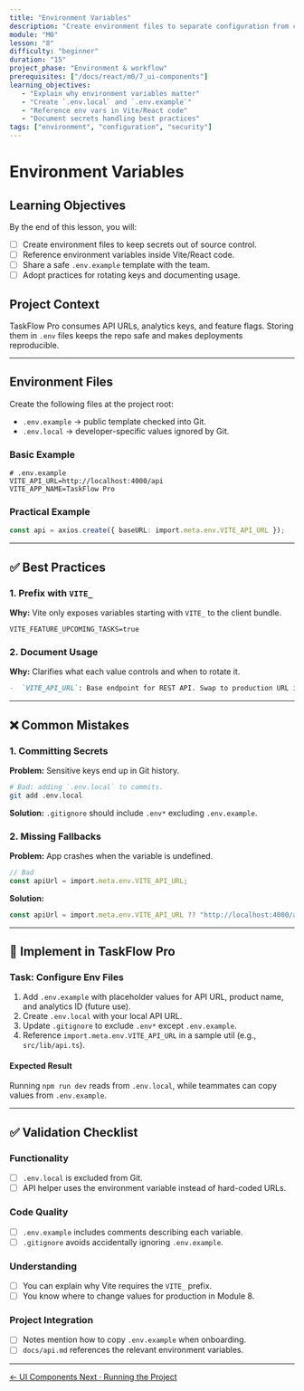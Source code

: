 ```yaml
---
title: "Environment Variables"
description: "Create environment files to separate configuration from code."
module: "M0"
lesson: "8"
difficulty: "beginner"
duration: "15"
project_phase: "Environment & workflow"
prerequisites: ["/docs/react/m0/7_ui-components"]
learning_objectives:
   - "Explain why environment variables matter"
   - "Create `.env.local` and `.env.example`"
   - "Reference env vars in Vite/React code"
   - "Document secrets handling best practices"
tags: ["environment", "configuration", "security"]
---
```


# Environment Variables

## Learning Objectives

By the end of this lesson, you will:

-  [ ] Create environment files to keep secrets out of source control.
-  [ ] Reference environment variables inside Vite/React code.
-  [ ] Share a safe `.env.example` template with the team.
-  [ ] Adopt practices for rotating keys and documenting usage.

## Project Context

TaskFlow Pro consumes API URLs, analytics keys, and feature flags. Storing them
in `.env` files keeps the repo safe and makes deployments reproducible.

---

## Environment Files

Create the following files at the project root:

-  `.env.example` → public template checked into Git.
-  `.env.local` → developer-specific values ignored by Git.

### Basic Example

```
# .env.example
VITE_API_URL=http://localhost:4000/api
VITE_APP_NAME=TaskFlow Pro
```

### Practical Example

```ts
const api = axios.create({ baseURL: import.meta.env.VITE_API_URL });
```

---

## ✅ Best Practices

### 1. Prefix with `VITE_`

**Why:** Vite only exposes variables starting with `VITE_` to the client bundle.

```
VITE_FEATURE_UPCOMING_TASKS=true
```

### 2. Document Usage

**Why:** Clarifies what each value controls and when to rotate it.

```md
-  `VITE_API_URL`: Base endpoint for REST API. Swap to production URL in M8.
```

---

## ❌ Common Mistakes

### 1. Committing Secrets

**Problem:** Sensitive keys end up in Git history.

```bash
# Bad: adding `.env.local` to commits.
git add .env.local
```

**Solution:** `.gitignore` should include `.env*` excluding `.env.example`.

### 2. Missing Fallbacks

**Problem:** App crashes when the variable is undefined.

```ts
// Bad
const apiUrl = import.meta.env.VITE_API_URL;
```

**Solution:**

```ts
const apiUrl = import.meta.env.VITE_API_URL ?? "http://localhost:4000/api";
```

---

## 🔨 Implement in TaskFlow Pro

### Task: Configure Env Files

1. Add `.env.example` with placeholder values for API URL, product name, and
   analytics ID (future use).
2. Create `.env.local` with your local API URL.
3. Update `.gitignore` to exclude `.env*` except `.env.example`.
4. Reference `import.meta.env.VITE_API_URL` in a sample util (e.g.,
   `src/lib/api.ts`).

#### Expected Result

Running `npm run dev` reads from `.env.local`, while teammates can copy values
from `.env.example`.

---

## ✅ Validation Checklist

### Functionality

-  [ ] `.env.local` is excluded from Git.
-  [ ] API helper uses the environment variable instead of hard-coded URLs.

### Code Quality

-  [ ] `.env.example` includes comments describing each variable.
-  [ ] `.gitignore` avoids accidentally ignoring `.env.example`.

### Understanding

-  [ ] You can explain why Vite requires the `VITE_` prefix.
-  [ ] You know where to change values for production in Module 8.

### Project Integration

-  [ ] Notes mention how to copy `.env.example` when onboarding.
-  [ ] `docs/api.md` references the relevant environment variables.

---

<div className='mt-8 flex justify-between'>
   <a
      href='/docs/react/m0/7_ui-components'
      className='text-sm font-medium text-muted-foreground hover:text-foreground'
   >
      ← UI Components
   </a>
   <a
      href='/docs/react/m0/9_running-project'
      className='text-sm font-medium text-primary hover:text-primary/80'
   >
      Next · Running the Project
   </a>
</div>
